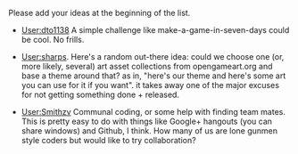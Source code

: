 Please add your ideas at the beginning of the list.

* [[User:dto1138]] A simple challenge like make-a-game-in-seven-days could be cool. No frills.

* [[User:sharps]]. Here's a random out-there idea: could we choose one (or, more likely, several) art asset collections from opengameart.org and base a theme around that? as in, "here's our theme and here's some art you can use for it if you want". it takes away one of the major excuses for not getting something done + released.

* [[User:Smithzv]] Communal coding, or some help with finding team mates.  This is pretty easy to do with things like Google+ hangouts (you can share windows) and Github, I think.  How many of us are lone gunmen style coders but would like to try collaboration?